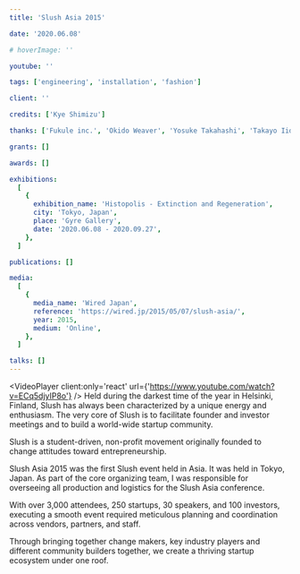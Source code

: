 ```yaml
---
title: 'Slush Asia 2015'

date: '2020.06.08'

# hoverImage: ''

youtube: ''

tags: ['engineering', 'installation', 'fashion']

client: ''

credits: ['Kye Shimizu']

thanks: ['Fukule inc.', 'Okido Weaver', 'Yosuke Takahashi', 'Takayo Iida']

grants: []

awards: []

exhibitions:
  [
    {
      exhibition_name: 'Histopolis - Extinction and Regeneration',
      city: 'Tokyo, Japan',
      place: 'Gyre Gallery',
      date: '2020.06.08 - 2020.09.27',
    },
  ]

publications: []

media:
  [
    {
      media_name: 'Wired Japan',
      reference: 'https://wired.jp/2015/05/07/slush-asia/',
      year: 2015,
      medium: 'Online',
    },
  ]

talks: []
---
```



<VideoPlayer client:only='react' url={'https://www.youtube.com/watch?v=ECq5djyIP8o'} />
<TextSection>
Held during the darkest time of the year in Helsinki, Finland, Slush has always been characterized by a unique energy and enthusiasm. The very core of Slush is to facilitate founder and investor meetings and to build a world-wide startup community.

Slush is a student-driven, non-profit movement originally founded to change attitudes toward entrepreneurship.

Slush Asia 2015 was the first Slush event held in Asia. It was held in Tokyo, Japan. As part of the core organizing team, I was responsible for overseeing all production and logistics for the Slush Asia conference.

With over 3,000 attendees, 250 startups, 30 speakers, and 100 investors, executing a smooth event required meticulous planning and coordination across vendors, partners, and staff.

Through bringing together change makers, key industry players and different community builders together, we create a thriving startup ecosystem under one roof.

</TextSection>
